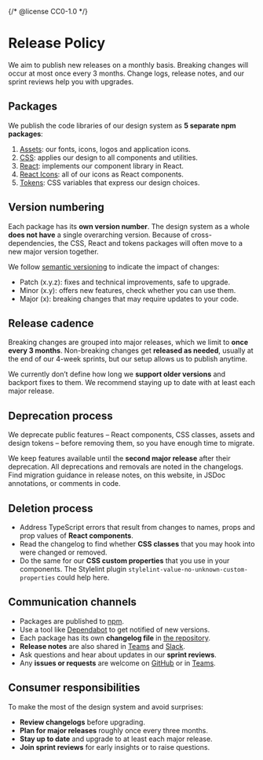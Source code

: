 {/* @license CC0-1.0 */}


<Meta title="Docs/Developer Guide/Release Policy" />

# Release Policy

We aim to publish new releases on a monthly basis.
Breaking changes will occur at most once every 3 months.
Change logs, release notes, and our sprint reviews help you with upgrades.

## Packages

We publish the code libraries of our design system as **5 separate npm packages**:

1. [Assets](https://www.npmjs.com/package/@amsterdam/design-system-assets): our fonts, icons, logos and application icons.
2. [CSS](https://www.npmjs.com/package/@amsterdam/design-system-css): applies our design to all components and utilities.
3. [React](https://www.npmjs.com/package/@amsterdam/design-system-react): implements our component library in React.
4. [React Icons](https://www.npmjs.com/package/@amsterdam/design-system-react-icons): all of our icons as React components.
5. [Tokens](https://www.npmjs.com/package/@amsterdam/design-system-tokens): CSS variables that express our design choices.

## Version numbering

Each package has its **own version number**.
The design system as a whole **does not have** a single overarching version.
Because of cross-dependencies, the CSS, React and tokens packages will often move to a new major version together.

We follow [semantic versioning](https://semver.org) to indicate the impact of changes:

- Patch (x.y.z): fixes and technical improvements, safe to upgrade.
- Minor (x.y): offers new features, check whether you can use them.
- Major (x): breaking changes that may require updates to your code.

## Release cadence

Breaking changes are grouped into major releases, which we limit to **once every 3 months**.
Non-breaking changes get **released as needed**, usually at the end of our 4-week sprints, but our setup allows us to publish anytime.

We currently don’t define how long we **support older versions** and backport fixes to them.
We recommend staying up to date with at least each major release.

## Deprecation process

We deprecate public features – React components, CSS classes, assets and design tokens – before removing them, so you have enough time to migrate.

We keep features available until the **second major release** after their deprecation.
All deprecations and removals are noted in the changelogs.
Find migration guidance in release notes, on this website, in JSDoc annotations, or comments in code.

## Deletion process

- Address TypeScript errors that result from changes to names, props and prop values of **React components**.
- Read the changelog to find whether **CSS classes** that you may hook into were changed or removed.
- Do the same for our **CSS custom properties** that you use in your components.
  The Stylelint plugin `stylelint-value-no-unknown-custom-properties` could help here.

## Communication channels

- Packages are published to [npm](https://www.npmjs.com/).
- Use a tool like [Dependabot](https://docs.github.com/en/code-security/getting-started/dependabot-quickstart-guide) to get notified of new versions.
- Each package has its own **changelog file** in [the repository](https://github.com/Amsterdam/design-system).
- **Release notes** are also shared in [Teams](https://teams.microsoft.com/l/team/19%3afYKS_RD2n1q4UhguA9jwEJk0A_VjYPO4TiLQjYlG_bo1%40thread.tacv2/conversations?groupId=381b5f11-b342-4a3a-8a78-8b371a90457d&tenantId=72fca1b1-2c2e-4376-a445-294d80196804) and [Slack](https://datalab-amsterdam.slack.com/archives/CV54XSMSA).
- Ask questions and hear about updates in our **sprint reviews**.
- Any **issues or requests** are welcome on [GitHub](https://github.com/Amsterdam/design-system/issues) or in [Teams](https://teams.microsoft.com/l/team/19%3afYKS_RD2n1q4UhguA9jwEJk0A_VjYPO4TiLQjYlG_bo1%40thread.tacv2/conversations?groupId=381b5f11-b342-4a3a-8a78-8b371a90457d&tenantId=72fca1b1-2c2e-4376-a445-294d80196804).

## Consumer responsibilities

To make the most of the design system and avoid surprises:

- **Review changelogs** before upgrading.
- **Plan for major releases** roughly once every three months.
- **Stay up to date** and upgrade to at least each major release.
- **Join sprint reviews** for early insights or to raise questions.
